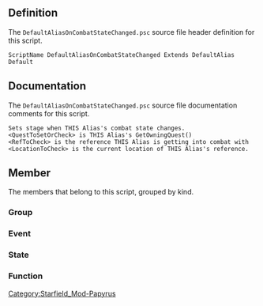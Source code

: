 {{Script_Object_Summary
| title = DefaultAliasOnCombatStateChanged
| name = [[SFM:Script-DefaultAliasOnCombatStateChanged|DefaultAliasOnCombatStateChanged]]
| extends = [[SFM:Script-DefaultAlias|DefaultAlias]] → [[SFM:Script-DefaultAliasParent|DefaultAliasParent]] → [[SFM:Script-ReferenceAlias|ReferenceAlias]] → [[SFM:Script-Alias|Alias]] → [[SFM:Script-ScriptObject|ScriptObject]]
| flags = Default
}}


== Definition ==
The <code>DefaultAliasOnCombatStateChanged.psc</code> source file header definition for this script.

<source lang="papyrus">
ScriptName DefaultAliasOnCombatStateChanged Extends DefaultAlias Default
</source>


== Documentation ==
The <code>DefaultAliasOnCombatStateChanged.psc</code> source file documentation comments for this script.

<source>
Sets stage when THIS Alias's combat state changes.
<QuestToSetOrCheck> is THIS Alias's GetOwningQuest()
<RefToCheck> is the reference THIS Alias is getting into combat with
<LocationToCheck> is the current location of THIS Alias's reference.
</source>


== Member ==
The members that belong to this script, grouped by kind.

=== Group ===
{{Script_Object_Member_Summary
| title = Script_Specific_Properties
| script = [[SFM:Script-DefaultAliasOnCombatStateChanged|DefaultAliasOnCombatStateChanged]]
| name = [[SFM:Script-DefaultAliasOnCombatStateChanged/Script_Specific_Properties|Script_Specific_Properties]]
| kind = Group
}}

=== Event ===
{{Script_Object_Member_Summary
| title = OnAliasInit
| script = [[SFM:Script-DefaultAliasOnCombatStateChanged|DefaultAliasOnCombatStateChanged]]
| name = [[SFM:Script-DefaultAliasOnCombatStateChanged/OnAliasInit|OnAliasInit]]
| kind = Event
}}

{{Script_Object_Member_Summary
| title = OnLoad
| script = [[SFM:Script-DefaultAliasOnCombatStateChanged|DefaultAliasOnCombatStateChanged]]
| name = [[SFM:Script-DefaultAliasOnCombatStateChanged/OnLoad|OnLoad]]
| kind = Event
}}

{{Script_Object_Member_Summary
| title = OnUnload
| script = [[SFM:Script-DefaultAliasOnCombatStateChanged|DefaultAliasOnCombatStateChanged]]
| name = [[SFM:Script-DefaultAliasOnCombatStateChanged/OnUnload|OnUnload]]
| kind = Event
}}

{{Script_Object_Member_Summary
| title = OnHit
| script = [[SFM:Script-DefaultAliasOnCombatStateChanged|DefaultAliasOnCombatStateChanged]]
| name = [[SFM:Script-DefaultAliasOnCombatStateChanged/OnHit|OnHit]]
| kind = Event
| parameters = ObjectReference akTarget, ObjectReference akAggressor, Form akSource, Projectile akProjectile, bool abPowerAttack, bool abSneakAttack, bool abBashAttack, bool abHitBlocked, string asMaterialName
}}

{{Script_Object_Member_Summary
| title = OnCombatStateChanged
| script = [[SFM:Script-DefaultAliasOnCombatStateChanged|DefaultAliasOnCombatStateChanged]]
| name = [[SFM:Script-DefaultAliasOnCombatStateChanged/OnCombatStateChanged|OnCombatStateChanged]]
| kind = Event
| parameters = ObjectReference akTarget, int aeCombatState
}}

=== State ===
{{Script_Object_Member_Summary
| title = Done
| script = [[SFM:Script-DefaultAliasOnCombatStateChanged|DefaultAliasOnCombatStateChanged]]
| name = [[SFM:Script-DefaultAliasOnCombatStateChanged/Done|Done]]
| kind = State
}}

=== Function ===
{{Script_Object_Member_Summary
| title = CombatStateChangedOrHit
| script = [[SFM:Script-DefaultAliasOnCombatStateChanged|DefaultAliasOnCombatStateChanged]]
| name = [[SFM:Script-DefaultAliasOnCombatStateChanged/CombatStateChangedOrHit|CombatStateChangedOrHit]]
| kind = Function
| parameters = ObjectReference TargetOrAggressor
}}


[[Category:Starfield_Mod-Papyrus]]
